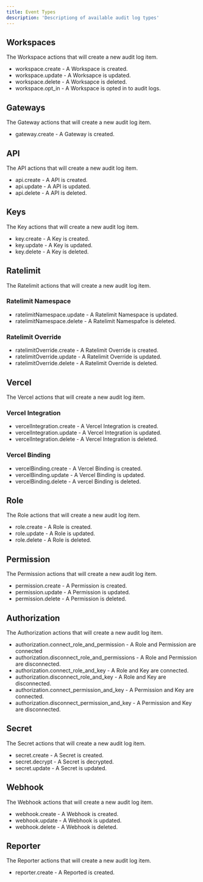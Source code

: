 ```yaml
---
title: Event Types
description: 'Descriptiong of available audit log types'
---
```




## Workspaces

The Workspace actions that will create a new audit log item.

- workspace.create - A Workspace is created.
- workspace.update - A Worksapce is updated.
- workspace.delete - A Worksapce is deleted.
- workspace.opt_in - A Workspace is opted in to audit logs.

## Gateways

The Gateway actions that will create a new audit log item.

- gateway.create - A Gateway is created.

## API

The API actions that will create a new audit log item.

- api.create - A API is created.
- api.update - A API is updated.
- api.delete - A API is deleted.

## Keys

The Key actions that will create a new audit log item.

- key.create - A Key is created.
- key.update - A Key is updated.
- key.delete - A Key is deleted.

## Ratelimit

The Ratelimit actions that will create a new audit log item.

### Ratelimit Namespace

- ratelimitNamespace.update - A Ratelimit Namespace is updated.
- ratelimitNamespace.delete - A Ratelimit Namespafce is deleted.

### Ratelimit Override

- ratelimitOverride.create - A Ratelimit Override is created.
- ratelimitOverride.update - A Ratelimit Override is updated.
- ratelimitOverride.delete - A Ratelimit Override is deleted.

## Vercel

The Vercel actions that will create a new audit log item.

### Vercel Integration

- vercelIntegration.create - A Vercel Integration is created.
- vercelIntegration.update - A Vercel Integration is updated.
- vercelIntegration.delete - A Vercel Integration is deleted.

### Vercel Binding

- vercelBinding.create - A Vercel Binding is created.
- vercelBinding.update - A Vercel Binding is updated.
- vercelBinding.delete - A vercel Binding is deleted.

## Role

The Role actions that will create a new audit log item.

- role.create - A Role is created.
- role.update - A Role is updated.
- role.delete - A Role is deleted.

## Permission

The Permission actions that will create a new audit log item.

- permission.create - A Permission is created.
- permission.update - A Permission is updated.
- permission.delete - A Permission is deleted.

## Authorization

The Authorization actions that will create a new audit log item.

- authorization.connect_role_and_permission - A Role and Permission are connected
- authorization.disconnect_role_and_permissions - A Role and Permission are disconnected.
- authorization.connect_role_and_key - A Role and Key are connected.
- authorization.disconnect_role_and_key - A Role and Key are disconnected.
- authorization.connect_permission_and_key - A Permission and Key are connected.
- authorization.disconnect_permission_and_key - A Permission and Key are disconnected.
  
## Secret

The Secret actions that will create a new audit log item.

- secret.create - A Secret is created.
- secret.decrypt - A Secret is decrypted.
- secret.update - A Secret is updated.

## Webhook

The Webhook actions that will create a new audit log item.

- webhook.create - A Webhook is created.
- webhook.update - A Webhook is updated.
- webhook.delete - A Webhook is deleted.

## Reporter

The Reporter actions that will create a new audit log item.

- reporter.create - A Reported is created.